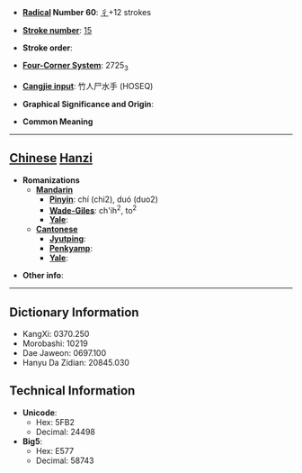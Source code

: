 * '''[[Wiktionary:Chinese radical index| Radical]] Number 60''': [[Wiktionary:Chinese radical index 彳|彳]]+12 strokes

* '''[[Wiktionary:Chinese total strokes index|Stroke number]]''': [[Wiktionary:Chinese total strokes index 15|15]]

* '''Stroke order''': 

* '''[[Wiktionary:Chinese four corner index|Four-Corner System]]''': 2725<sub>3</sub>

* '''[[Wiktionary:Chinese Cangjie index|Cangjie input]]''': 竹人尸水手 (HOSEQ)

* '''Graphical Significance and Origin''': 

* '''Common Meaning'''

----

== [[Chinese]] [[Hanzi]] ==

* '''Romanizations'''
** '''[[Mandarin]]'''
*** '''[[Pinyin]]''': chí (chi2), duó (duo2)
*** '''[[Wade-Giles]]''': ch'ih<sup>2</sup>, to<sup>2</sup>
*** '''[[Yale]]''': 
** '''[[Cantonese]]'''
*** '''[[Jyutping]]''':
*** '''[[Penkyamp]]''': 
*** '''[[Yale]]''': 

* '''Other info''': 

----

== Dictionary Information ==

* KangXi: 0370.250
* Morobashi: 10219
* Dae Jaweon: 0697.100
* Hanyu Da Zidian: 20845.030

== Technical Information ==

* '''Unicode''':
** Hex: 5FB2
** Decimal: 24498
* '''Big5''':
** Hex: E577
** Decimal: 58743